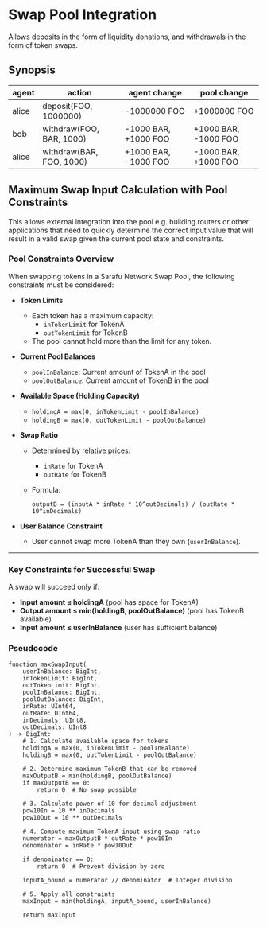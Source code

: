 
# Swap Pool Integration

Allows deposits in the form of liquidity donations, and withdrawals in the form of token swaps.

## Synopsis

| agent | action | agent change | pool change |
|---|---|---|---|
| alice | deposit(FOO, 1000000) | -1000000 FOO | +1000000 FOO |
| bob | withdraw(FOO, BAR, 1000) | -1000 BAR, +1000 FOO | +1000 BAR, -1000 FOO |
| alice | withdraw(BAR, FOO, 1000) | +1000 BAR, -1000 FOO | -1000 BAR, +1000 FOO |

## Maximum Swap Input Calculation with Pool Constraints

This allows external integration into the pool e.g. building routers or other applications that need to quickly determine the correct input value that will result in a valid swap given the current pool state and constraints.

### Pool Constraints Overview

When swapping tokens in a Sarafu Network Swap Pool, the following constraints must be considered:

- **Token Limits**
  - Each token has a maximum capacity:
    - `inTokenLimit` for TokenA
    - `outTokenLimit` for TokenB
  - The pool cannot hold more than the limit for any token.

- **Current Pool Balances**
  - `poolInBalance`: Current amount of TokenA in the pool
  - `poolOutBalance`: Current amount of TokenB in the pool

- **Available Space (Holding Capacity)**
  - `holdingA = max(0, inTokenLimit - poolInBalance)`
  - `holdingB = max(0, outTokenLimit - poolOutBalance)`

- **Swap Ratio**
  - Determined by relative prices:
    - `inRate` for TokenA
    - `outRate` for TokenB
  - Formula:

    ```
    outputB = (inputA * inRate * 10^outDecimals) / (outRate * 10^inDecimals)
    ```

- **User Balance Constraint**
  - User cannot swap more TokenA than they own (`userInBalance`).

---

### Key Constraints for Successful Swap

A swap will succeed only if:

- **Input amount ≤ holdingA** (pool has space for TokenA)
- **Output amount ≤ min(holdingB, poolOutBalance)** (pool has TokenB available)
- **Input amount ≤ userInBalance** (user has sufficient balance)

### Pseudocode

```
function maxSwapInput(
    userInBalance: BigInt,
    inTokenLimit: BigInt,
    outTokenLimit: BigInt,
    poolInBalance: BigInt,
    poolOutBalance: BigInt,
    inRate: UInt64,
    outRate: UInt64,
    inDecimals: UInt8,
    outDecimals: UInt8
) -> BigInt:
    # 1. Calculate available space for tokens
    holdingA = max(0, inTokenLimit - poolInBalance)
    holdingB = max(0, outTokenLimit - poolOutBalance)
    
    # 2. Determine maximum TokenB that can be removed
    maxOutputB = min(holdingB, poolOutBalance)
    if maxOutputB == 0:
        return 0  # No swap possible
    
    # 3. Calculate power of 10 for decimal adjustment
    pow10In = 10 ** inDecimals
    pow10Out = 10 ** outDecimals
    
    # 4. Compute maximum TokenA input using swap ratio
    numerator = maxOutputB * outRate * pow10In
    denominator = inRate * pow10Out
    
    if denominator == 0:
        return 0  # Prevent division by zero
    
    inputA_bound = numerator // denominator  # Integer division
    
    # 5. Apply all constraints
    maxInput = min(holdingA, inputA_bound, userInBalance)
    
    return maxInput
```